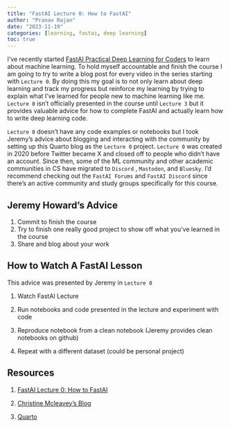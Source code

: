 ```yaml
---
title: "FastAI Lecture 0: How to FastAI"
author: "Pranav Rajan"
date: "2023-11-19"
categories: [learning, fastai, deep learning]
toc: true
---
```


I've recently started [FastAI Practical Deep Learning for Coders](https://course.fast.ai/) to learn about machine learning. To hold myself accountable and finish the course I am going to try to write a blog post for every video in the series starting with `Lecture 0`. By doing this my goal is to not only learn about deep learning and track my progress but reinforce my learning by trying to explain what I've learned for people new to machine learning like me. `Lecture 0` isn't officially presented in the course until `Lecture 3` but it provides valuable advice for how to complete FastAI and actually learn how to write deep learning code.

`Lecture 0` doesn't have any code examples or notebooks but I took Jeremy's advice about blogging and interacting with the community by setting up this Quarto blog as the `Lecture 0` project. `Lecture 0` was created in 2020 before Twitter became X and closed off to people who didn't have an account. Since then, some of the ML community and other academic communities in CS have migrated to `Discord` , `Mastodon`, and `Bluesky`. I'd recommend checking out the `FastAI Forums` and `FastAI Discord` since there's an active community and study groups specifically for this course.

## Jeremy Howard's Advice

1.  Commit to finish the course
2.  Try to finish one really good project to show off what you've learned in the course
3.  Share and blog about your work

## How to Watch A FastAI Lesson

This advice was presented by Jeremy in `Lecture 0`

1.  Watch FastAI Lecture

2.  Run notebooks and code presented in the lecture and experiment with code

3.  Reproduce notebook from a clean notebook (Jeremy provides clean notebooks on github)

4.  Repeat with a different dataset (could be personal project)

## Resources

1.  [FastAI Lecture 0: How to FastAI](https://www.youtube.com/watch?v=gGxe2mN3kAg)

2.  [Christine Mcleavey's Blog](https://christinemcleavey.com/learning-about-deep-learning/)

3.  [Quarto](https://quarto.org/)
